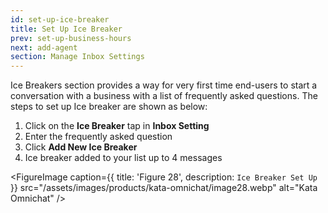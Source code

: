 ```yaml
---
id: set-up-ice-breaker
title: Set Up Ice Breaker
prev: set-up-business-hours
next: add-agent
section: Manage Inbox Settings
---
```


Ice Breakers section provides a way for very first time end-users to start a conversation with a business with a list of frequently asked questions. The steps to set up Ice breaker are shown as below:

1. Click on the **Ice Breaker** tap in **Inbox Setting**
2. Enter the frequently asked question
3. Click **Add New Ice Breaker**
4. Ice breaker added to your list up to 4 messages

<FigureImage
  caption={{ title: 'Figure 28', description: `Ice Breaker Set Up` }}
  src="/assets/images/products/kata-omnichat/image28.webp"
  alt="Kata Omnichat"
/>
